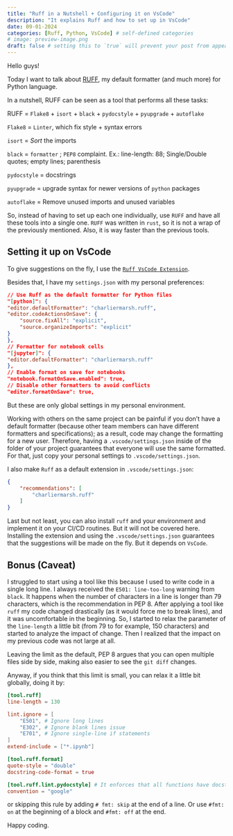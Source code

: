 ```yaml
---
title: "Ruff in a Nutshell + Configuring it on VsCode"
description: "It explains Ruff and how to set up in VsCode"
date: 09-01-2024
categories: [Ruff, Python, VsCode] # self-defined categories
# image: preview-image.png
draft: false # setting this to `true` will prevent your post from appearing on your listing page until you're ready!
---
```


Hello guys!

Today I want to talk about [RUFF](https://github.com/astral-sh/ruff), my default formatter (and much more) for Python language.

In a nutshell, RUFF can be seen as a tool that performs all these tasks:

RUFF = `Flake8` + `isort` + `black` + `pydocstyle` + `pyupgrade` + `autoflake`

`Flake8` = `Linter`, which fix style + syntax errors

`isort` = *Sort* the imports

`black` = `formatter` ; `PEP8` complaint. Ex.: line-length: 88; Single/Double quotes; empty lines; parenthesis

`pydocstyle` = docstrings

`pyupgrade` = upgrade syntax for newer versions of `python` packages

`autoflake` = Remove unused imports and unused variables

So, instead of having to set up each one individually, use `RUFF` and have all these tools into a single one. `RUFF` was written in `rust`, so it is not a wrap of the previously mentioned. Also, it is way faster than the previous tools.

## Setting it up on VsCode

To give suggestions on the fly, I use the [`Ruff VsCode Extension`](https://marketplace.visualstudio.com/items?itemName=charliermarsh.ruff).

Besides that, I have my `settings.json` with my personal preferences:

```json
// Use Ruff as the default formatter for Python files
"[python]": {
"editor.defaultFormatter": "charliermarsh.ruff",
"editor.codeActionsOnSave": {
    "source.fixAll": "explicit",
    "source.organizeImports": "explicit"
}
},
// Formatter for notebook cells
"[jupyter]": {
"editor.defaultFormatter": "charliermarsh.ruff"
},
// Enable format on save for notebooks
"notebook.formatOnSave.enabled": true,
// Disable other formatters to avoid conflicts
"editor.formatOnSave": true,
```

But these are only global settings in my personal environment.

Working with others on the same project can be painful if you don't have a default formatter (because other team members can have different formatters and specifications); as a result, code may change the formatting for a new user. Therefore, having a `.vscode/settings.json` inside of the folder of your project guarantees that everyone will use the same formatted. For that, just copy your personal settings to `.vscode/settings.json`.

I also make `Ruff` as a default extension in `.vscode/settings.json`:

```json
{
    "recommendations": [
        "charliermarsh.ruff"
    ]
}
```

Last but not least, you can also install `ruff` and your environment and implement it on your CI/CD routines. But it will not be covered here. Installing the extension and using the `.vscode/settings.json` guarantees that the suggestions will be made on the fly. But it depends on `VsCode`.

## Bonus (Caveat)

I struggled to start using a tool like this because I used to write code in a single long line. I always received the `E501: line-too-long` warning from `black`. It happens when the number of characters in a line is longer than 79 characters, which is the recommendation in PEP 8. After applying a tool like `ruff` my code changed drastically (as it would force me to break lines), and it was uncomfortable in the beginning. So, I started to relax the parameter of the `line-length` a little bit (from 79 to for example, 150 characters) and started to analyze the impact of change. Then I realized that the impact on my previous code was not large at all. 

Leaving the limit as the default, PEP 8 argues that you can open multiple files side by side, making also easier to see the `git diff` changes.

Anyway, if you think that this limit is small, you can relax it a little bit globally, doing it by:

```toml
[tool.ruff]
line-length = 130

lint.ignore = [
    "E501", # Ignore long lines
    "E302", # Ignore blank lines issue
    "E701", # Ignore single-line if statements
]
extend-include = ["*.ipynb"]

[tool.ruff.format]
quote-style = "double"
docstring-code-format = true

[tool.ruff.lint.pydocstyle] # It enforces that all functions have docstrings
convention = "google"
```

or skipping this rule by adding `# fmt: skip` at the end of a line. Or use `#fmt: on` at the beginning of a block and `#fmt: off` at the end.

Happy coding.
